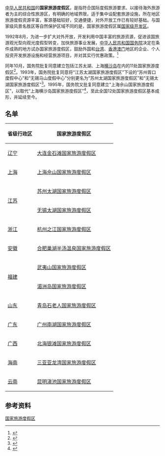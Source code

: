 {{About|1992年至1995年由中华人民共和国国务院批准的12家国家旅游度假区|2015年公布的国家级旅游度假区|中华人民共和国国家级旅游度假区}}

[[中华人民共和国|中华人民共和国]]的'''国家旅游度假区'''，是指符合国际度假旅游要求、以接待海外旅游者为主的综合性旅游区，有明确的地域界限，适于集中设配套旅游设施，所在地区旅游度假资源丰富，客源基础较好，交通便捷，对外开放工作已有较好基础。与国家级风景名胜区等自然保护区域不同的是，国家旅游度假区属[[国家级开发区|国家级开发区]]。

1992年8月，为进一步扩大对外开放，开发利用中国丰富的旅游资源，促进该国旅游观光型向观光度假型转变，加快旅游事业发展，[[中华人民共和国国务院|中华人民共和国国务院]]决定在条件成熟的地方试办国家旅游度假区，鼓励外国和[[台湾|台湾]]、[[香港|香港]][[澳门|澳门]]地区的企业、个人投资开发旅游设施和经营旅游项目，并对其实行优惠政策。<ref>{{cite web|author1=中华人民共和国国务院|title=国务院关于试办国家旅游度假区有关问题的通知|url=http://www.mofcom.gov.cn/article/b/bf/200207/20020700031390.shtml|website=中华人民共和国商务部网站|accessdate=2015-09-30|archive-date=2020-07-17|archive-url=https://web.archive.org/web/20200717123046/http://www.mofcom.gov.cn/article/b/bf/200207/20020700031390.shtml|dead-url=no}}</ref>

同年10月，国务院批复同意建立包括江苏太湖、上海[[横沙岛|横沙岛]]在内的11处国家旅游度假区<ref>{{cite book|title=中华人民共和国国务院公报（1992年第26号）|publisher=中华人民共和国国务院办公厅|pages=1034-1043|url=http://www.gov.cn/gongbao/shuju/1992/gwyb199226.pdf|accessdate=2015-09-30|language=zh-cn|format=pdf|archive-date=2020-04-21|archive-url=https://web.archive.org/web/20200421233321/http://www.gov.cn/gongbao/shuju/1992/gwyb199226.pdf|dead-url=no}}</ref>。1993年，国务院批复同意将“江苏太湖国家旅游度假区”下设的“苏州胥口度假中心”和“无锡马山度假中心”分别更名为“苏州太湖国家旅游度假区”和“无锡太湖国家旅游度假区”<ref>{{cite web|author=中华人民共和国国务院|title=国务院关于江苏太湖国家旅游度假区两个度假中心更名的批复|url=http://www.gov.cn/zhengce/content/2010-12/17/content_4080.htm|website=中华人民共和国中央人民政府门户网站|accessdate=2015-09-30|language=zh-cn|archive-date=2020-07-17|archive-url=https://web.archive.org/web/20200717123107/http://www.gov.cn/zhengce/content/2010-12/17/content_4080.htm|dead-url=no}}</ref>。1995年，国务院又批复同意建立“上海佘山国家旅游度假区”，以取代“上海横沙岛国家旅游度假区”<ref>{{cite web|author=中华人民共和国国务院|title=国务院关于同意上海改在佘山建立国家旅游度假区的批复|url=http://www.gov.cn/zhengce/content/2010-11/15/content_4071.htm|website=中华人民共和国中央人民政府门户网站|accessdate=2015-09-30|language=zh-cn|archive-date=2020-07-17|archive-url=https://web.archive.org/web/20200717124406/http://www.gov.cn/zhengce/content/2010-11/15/content_4071.htm|dead-url=no}}</ref>，至此全国12处国家旅游度假区基本成形，并延续至今。

== 名单 ==
{| class="wikitable"
! 省级行政区 !! 国家旅游度假区
|-
| [[辽宁|辽宁]] || [[金石滩|大连金石滩国家旅游度假区]]
|-
| [[上海|上海]] || [[上海佘山国家旅游度假区|上海佘山国家旅游度假区]]
|-
| rowspan="2" | [[江苏|江苏]] || [[太湖|苏州太湖国家旅游度假区]]
|-
| [[太湖|无锡太湖国家旅游度假区]]
|-
| [[浙江|浙江]] || [[杭州之江国家旅游度假区|杭州之江国家旅游度假区]]
|-
| [[安徽|安徽]] || [[合肥巢湖半汤温泉国家旅游度假区|合肥巢湖半汤温泉国家旅游度假区]]
|-
| rowspan="2" | [[福建|福建]] || [[武夷山风景名胜区|武夷山国家旅游度假区]]
|-
| [[湄洲岛|湄洲岛国家旅游度假区]]
|-
| [[山东|山东]] || [[青岛石老人国家旅游度假区|青岛石老人国家旅游度假区]]
|-
| [[广东|广东]] || [[广州南湖国家旅游度假区|广州南湖国家旅游度假区]]
|-
| [[广西|广西]] || [[北海银滩国家旅游度假区|北海银滩国家旅游度假区]]
|-
| [[海南|海南]] || [[亚龙湾|三亚亚龙湾国家旅游度假区]]
|-
| [[云南|云南]] || [[滇池|昆明滇池国家旅游度假区]]
|}

== 参考资料 ==
{{Reflist}}

{{中国保护区列表}}
{{国家旅游度假区}}

[[Category:国家旅游度假区|]]